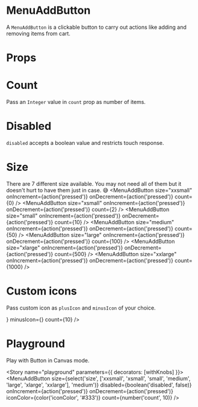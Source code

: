 
<Meta title="Design System|MenuAddButton" component={MenuAddButton} />

# MenuAddButton
A `MenuAddButton` is a clickable button to carry out actions like adding and removing items from cart.

# Props

<Props of={MenuAddButton} />

# Count
Pass an `Integer` value in `count` prop as number of items.

<Preview>
  <Story name="count">
    <Stack>
      <MenuAddButton
        onIncrement={action('pressed')}
        onDecrement={action('pressed')}
        count={0} />
      <MenuAddButton
        onIncrement={action('pressed')}
        onDecrement={action('pressed')}
        count={2} />
      <MenuAddButton
        onIncrement={action('pressed')}
        onDecrement={action('pressed')}
        count={10} />
      <MenuAddButton
        onIncrement={action('pressed')}
        onDecrement={action('pressed')}
        count={1000} />
    </Stack>
  </Story>
</Preview>

# Disabled

`disabled` accepts a boolean value and restricts touch response. 

<Preview>
  <Story name="disabled">
    <MenuAddButton
      disabled
      onIncrement={action('pressed')}
      onDecrement={action('pressed')}
      count={0} />
  </Story>
</Preview>

# Size
There are 7 different size available. You may not need all of them but it doesn't hurt to have them just in case. 😅
<Preview>
  <Story name="size">
    <Stack>
      <MenuAddButton size="xxsmall"
        onIncrement={action('pressed')}
        onDecrement={action('pressed')}
        count={0} />
      <MenuAddButton size="xsmall"
        onIncrement={action('pressed')}
        onDecrement={action('pressed')}
        count={2} />
      <MenuAddButton size="small"
        onIncrement={action('pressed')}
        onDecrement={action('pressed')}
        count={10} />
      <MenuAddButton size="medium"
        onIncrement={action('pressed')}
        onDecrement={action('pressed')}
        count={50} />
      <MenuAddButton size="large"
        onIncrement={action('pressed')}
        onDecrement={action('pressed')}
        count={100} />
      <MenuAddButton size="xlarge"
        onIncrement={action('pressed')}
        onDecrement={action('pressed')}
        count={500} />
      <MenuAddButton size="xxlarge"
        onIncrement={action('pressed')}
        onDecrement={action('pressed')}
        count={1000} />
    </Stack>
  </Story>
</Preview>

# Custom icons

Pass custom icon as `plusIcon` and `minusIcon` of your choice.

<Preview>
  <Story name="custom">
    <MenuAddButton
      onIncrement={action('pressed')}
      onDecrement={action('pressed')}
      plusIcon={<AntDesign
          name="like2"
          size={24}
          color="black" />}
          minusIcon={<AntDesign
          name="dislike2"
          size={24}
          color="black" />}
      count={10} />
  </Story>
</Preview>

# Playground

Play with Button in Canvas mode.

<Story name="playground" parameters={{ decorators: [withKnobs] }}>
  <MenuAddButton
    size={select('size', ['xxsmall', 'xsmall', 'small', 'medium', 'large', 'xlarge', 'xxlarge'], 'medium')}
    disabled={boolean('disabled', false)}
    onIncrement={action('pressed')}
    onDecrement={action('pressed')}
    iconColor={color('iconColor', '#333')}
    count={number('count', 10)}
  />
</Story>